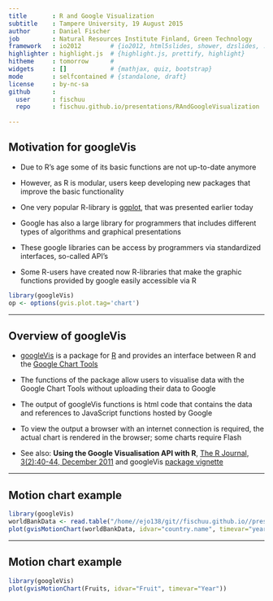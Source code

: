 ```yaml
---
title       : R and Google Visualization
subtitle    : Tampere University, 19 August 2015
author      : Daniel Fischer
job         : Natural Resources Institute Finland, Green Technology
framework   : io2012        # {io2012, html5slides, shower, dzslides, ...}
highlighter : highlight.js  # {highlight.js, prettify, highlight}
hitheme     : tomorrow      # 
widgets     : []            # {mathjax, quiz, bootstrap}
mode        : selfcontained # {standalone, draft}
license     : by-nc-sa
github      :
  user      : fischuu
  repo      : fischuu.github.io/presentations/RAndGoogleVisualization
             
---
```


## Motivation for googleVis

* Due to R's age some of its basic functions are not up-to-date anymore

* However, as R is modular, users keep developing new packages that improve the basic functionality

* One very popular R-library is [ggplot](http://http://ggplot2.org/), that was presented earlier today

* Google has also a large library for programmers that includes different types of algorithms and graphical presentations

* These google libraries can be access by programmers via standardized interfaces, so-called API's

* Some R-users have created now R-libraries that make the graphic functions provided by google easily accessible via R

```r
library(googleVis)
op <- options(gvis.plot.tag='chart')
```

--- 

## Overview of googleVis

* [googleVis](http://code.google.com/p/google-motion-charts-with-r/) is a package for [R](http://www.r-poject.org/) and provides an interface between R and the [Google Chart Tools](https://developers.google.com/chart/)

* The functions of the package allow users to visualise data with the Google Chart Tools without uploading their data to Google

* The output of googleVis functions is html code that contains the data and references to JavaScript functions hosted by Google

* To view the output a browser with an internet connection is required, the actual chart is rendered in the browser; some charts require Flash

* See also: **Using the Google Visualisation API with R**, 
  [The R Journal, 3(2):40-44, December 2011](http://journal.r-project.org/archive/2011-2/RJournal_2011-2_Gesmann+de~Castillo.pdf) and googleVis [package vignette](http://cran.r-project.org/web/packages/googleVis/vignettes/googleVis.pdf)

---
  
## Motion chart example
  
```r
library(googleVis)
worldBankData <- read.table("/home//ejo138/git//fischuu.github.io//presentations//RAndGoogleVisualization/worldBankData.Rda")
plot(gvisMotionChart(worldBankData, idvar="country.name", timevar="year", options=list(width=800, height=500)))
```

---

## Motion chart example

```r
library(googleVis)
plot(gvisMotionChart(Fruits, idvar="Fruit", timevar="Year"))
```
